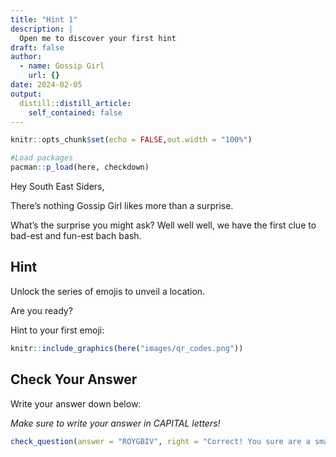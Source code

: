 ```yaml
---
title: "Hint 1"
description: |
  Open me to discover your first hint
draft: false  
author:
  - name: Gossip Girl
    url: {}
date: 2024-02-05
output:
  distill::distill_article:
    self_contained: false
---
```


```r
knitr::opts_chunk$set(echo = FALSE,out.width = "100%")
```

```r
#Load packages
pacman::p_load(here, checkdown)
```

Hey South East Siders, 

There’s nothing Gossip Girl likes more than a surprise. 

What’s the surprise you might ask? Well well well, we have the first clue to bad-est and fun-est bach bash. 

## Hint

Unlock the series of emojis to unveil a location.

Are you ready? 

Hint to your first emoji: 

```r
knitr::include_graphics(here("images/qr_codes.png"))
```
## Check Your Answer

Write your answer down below:

*Make sure to write your answer in CAPITAL letters!*

```r
check_question(answer = "ROYGBIV", right = "Correct! You sure are a smart cookie", wrong = "Awe... Try Again!")
```


